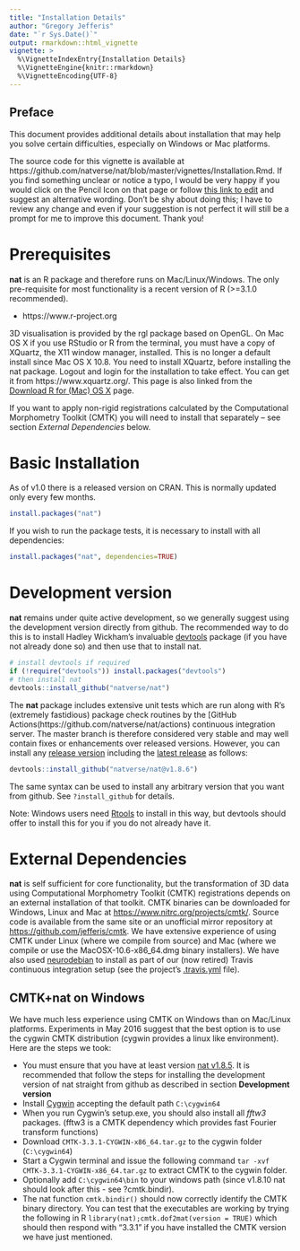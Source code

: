 ```yaml
---
title: "Installation Details"
author: "Gregory Jefferis"
date: "`r Sys.Date()`"
output: rmarkdown::html_vignette
vignette: >
  %\VignetteIndexEntry{Installation Details}
  %\VignetteEngine{knitr::rmarkdown}
  %\VignetteEncoding{UTF-8}
---
```

## Preface
This document provides additional details about installation that may help you
solve certain difficulties, especially on Windows or Mac platforms.

The source code for this vignette is available at 
https://github.com/natverse/nat/blob/master/vignettes/Installation.Rmd. 
If you find something unclear or notice a typo, I would be very happy if you 
would click on the Pencil Icon on that page or follow 
[this link to edit](https://github.com/natverse/nat/edit/master/vignettes/Installation.Rmd)
and suggest an alternative wording. Don't be shy about doing this; I have to 
review any change and even if your suggestion is not perfect it will still
be a prompt for me to improve this document. Thank you!

# Prerequisites
**nat** is an R package and therefore runs on Mac/Linux/Windows. The only 
pre-requisite for most functionality is a recent version of R (>=3.1.0 recommended).

* https://www.r-project.org

3D visualisation is provided by the rgl package based on OpenGL. On Mac OS X if 
you use RStudio or R from the terminal, you must have a copy of XQuartz, the X11
window manager, installed. This is no longer a default install since Mac OS X 
10.8. You need to install XQuartz, before installing the nat package. Logout and login for the installation to take effect. You can get it from 
https://www.xquartz.org/. This page is also linked from the 
[Download R for (Mac) OS X](https://cran.r-project.org/bin/macosx/) page.

If you want to apply non-rigid registrations calculated by the 
Computational Morphometry Toolkit (CMTK) you will need to install that separately – see section *External Dependencies* below. 

# Basic Installation
As of v1.0 there is a released version on CRAN. This is normally updated only
every few months.

```r
install.packages("nat")
```

If you wish to run the package tests, it is necessary to install with all dependencies:

```r
install.packages("nat", dependencies=TRUE)
```

# Development version
**nat** remains under quite active development, so we generally suggest using the
development version directly from github. The recommended way to do this is to
install Hadley Wickham's invaluable [devtools](https://CRAN.R-project.org/package=devtools)
package (if you have not already done so) and then use that to install nat.

```r
# install devtools if required
if (!require("devtools")) install.packages("devtools")
# then install nat
devtools::install_github("natverse/nat")
```

The **nat** package includes extensive unit tests which are run along with R's
(extremely fastidious) package check routines by the [GitHub Actions(https://github.com/natverse/nat/actions)
continuous integration server. The master branch is therefore considered very stable
and may well contain fixes or enhancements over released versions. 
However, you can install any [release version](https://github.com/natverse/nat/tags)
including the [latest release](https://github.com/natverse/nat/releases/latest) 
as follows:

```r
devtools::install_github("natverse/nat@v1.8.6")
```

The same syntax can be used to install any arbitrary version that you want 
from github. See `?install_github` for details.

Note: Windows users need [Rtools](https://cran.r-project.org/bin/windows/Rtools/) to
install in this way, but devtools should offer to install this for you if you
do not already have it.

# External Dependencies
**nat** is self sufficient for core functionality, but the transformation of 3D
data using Computational Morphometry Toolkit (CMTK) registrations depends on an
external installation of that toolkit. CMTK binaries can be downloaded for
Windows, Linux and Mac at <https://www.nitrc.org/projects/cmtk/>. Source code is 
available from the same site or an unofficial mirror repository at 
<https://github.com/jefferis/cmtk>. We have extensive experience of using CMTK
under Linux (where we compile from source) and Mac (where we compile or use the
MacOSX-10.6-x86_64.dmg binary installers). We have also used 
[neurodebian](http://neuro.debian.net/pkgs/cmtk.html) to install as part of
our (now retired) Travis continuous integration setup (see the project's
[.travis.yml](https://github.com/natverse/nat/blob/d2ecca2d533abbd0dc2047b8919008af67b56789/.travis.yml) file).

## CMTK+nat on Windows

We have much less experience using CMTK on Windows than on Mac/Linux platforms.
Experiments in May 2016 suggest that the best option is to use the cygwin
CMTK distribution (cygwin provides a linux like environment). Here are the steps we
took:

* You must ensure that you have at least version [nat v1.8.5](https://github.com/natverse/nat/releases/tag/v1.8.5). 
  It is recommended that follow the steps for installing the development version of
  nat straight from github as described in section **Development version**
* Install [Cygwin](https://www.cygwin.com/) accepting the default path `C:\cygwin64`
* When you run Cygwin's setup.exe, you should also install all *fftw3* packages. 
  (fftw3 is a CMTK dependency which provides fast Fourier transform functions)
* Download `CMTK-3.3.1-CYGWIN-x86_64.tar.gz` to the cygwin folder (`C:\cygwin64`)
* Start a Cygwin terminal and issue the following command 
  `tar -xvf CMTK-3.3.1-CYGWIN-x86_64.tar.gz` to extract CMTK to the cygwin folder.
* Optionally add `C:\cygwin64\bin` to your windows path (since v1.8.10 nat should 
  look after this - see ?cmtk.bindir).
* The nat function `cmtk.bindir()` should now correctly identify the CMTK binary
  directory. You can test that the executables are working by trying the following in R `library(nat);cmtk.dof2mat(version = TRUE)`
  which should then respond with "3.3.1" if you 
  have installed the CMTK version we have just mentioned.
